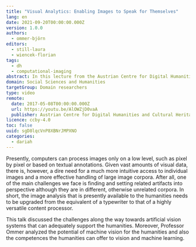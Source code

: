 ```yaml
---
title: "Visual Analytics: Enabling Images to Speak for Themselves"
lang: en
date: 2021-09-20T00:00:00.000Z
version: 1.0.0
authors:
  - ommer-björn
editors:
  - still-laura
  - wiencek-florian
tags:
  - dh
  - computational-imaging
abstract: In this lecture from the Austrian Centre for Digital Humanities and Cultural Heritage (ADCH-CH), Björn Ommer discusses Visual Analytics's concern of how to teach machines to enable visuals to speak for themselves. Pointing out the current inadequacy of research tools in the humanities, Ommer discusses questions such as":" How would research in the humanities benefit if computers could handle images just as competently as they presently process text?
domain: Social Sciences and Humanities
targetGroup: Domain researchers
type: video
remote:
  date: 2017-05-08T00:00:00.000Z
  url: https://youtu.be/AlOWZjD0vaA
  publisher: Austrian Centre for Digital Humanities and Cultural Heritage (ACDH-CH)
licence: ccby-4.0
toc: false
uuid: sgD8lqcVnP8XBNrJMPXNO
categories:
  - dariah
---
```


Presently, computers can process images only on a low level, such as pixel by pixel or based on textual annotations. Given vast amounts of visual data, there is, however, a dire need for a much more intuitive access to individual images and a more effective handling of large image corpora. After all, one of the main challenges we face is finding and setting related artifacts into perspective although they are in different, otherwise unrelated corpora. In short, the image analysis that is presently available to the humanities needs to be upgraded from the equivalent of a typewriter to that of a highly versatile content processor.

This talk discussed the challenges along the way towards artificial vision systems that can adequately support the humanities. Moreover, Professor Ommer analyzed the potential of machine vision for the humanities and also the competences the humanities can offer to vision and machine learning.

<VideoCard
  provider="youtube"
  id="AlOWZjD0vaA"
  title="ACDH-CH Lecture 3.1 – Björn ommer – Visual Analytics: Enabling Images to Speak for Themselves"
  subtitle="Click here to view"
  image="images/acdh-ch-video.png"
/>

